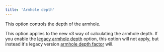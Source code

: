 ```yaml
---
title: 'Armhole depth'
---
```


This option controls the depth of the armhole.

This option applies to the new v3 way of calculating the armhole depth.
If you enable the [legacy armhole depth](/docs/designs/huey/options/legacyarmholedepth) option, this option will not apply, but instead it's legacy version [armhole depth factor](/docs/designs/huey/options/armholedepthfactor) will.
